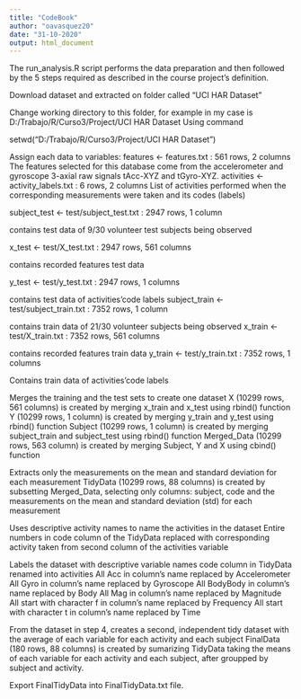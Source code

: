 ---
title: "CodeBook"
author: "oavasquez20"
date: "31-10-2020"
output: html_document
---

The run_analysis.R script performs the data preparation and then followed by the 5 steps required as described in the course project’s definition.

Download dataset and extracted on folder called "UCI HAR Dataset"

Change working directory to this folder, for example in my case is
D:/Trabajo/R/Curso3/Project/UCI HAR Dataset
Using command 

setwd("D:/Trabajo/R/Curso3/Project/UCI HAR Dataset")

Assign each data to variables:
        features <- features.txt : 561 rows, 2 columns
        The features selected for this database come from the accelerometer and gyroscope 3-axial raw signals tAcc-XYZ and tGyro-XYZ.
        activities <- activity_labels.txt : 6 rows, 2 columns
        List of activities performed when the corresponding measurements were taken and its codes (labels)
        
subject_test <- test/subject_test.txt : 2947 rows, 1 column

contains test data of 9/30 volunteer test subjects being observed

x_test <- test/X_test.txt : 2947 rows, 561 columns

contains recorded features test data

y_test <- test/y_test.txt : 2947 rows, 1 columns

contains test data of activities’code labels
subject_train <- test/subject_train.txt : 7352 rows, 1 column

contains train data of 21/30 volunteer subjects being observed
x_train <- test/X_train.txt : 7352 rows, 561 columns

contains recorded features train data
y_train <- test/y_train.txt : 7352 rows, 1 columns

Contains train data of activities’code labels

Merges the training and the test sets to create one dataset
        X (10299 rows, 561 columns) is created by merging x_train and x_test using rbind() function
        Y (10299 rows, 1 column) is created by merging y_train and y_test using rbind() function
        Subject (10299 rows, 1 column) is created by merging subject_train and subject_test using rbind() function
        Merged_Data (10299 rows, 563 column) is created by merging Subject, Y and X using cbind() function

Extracts only the measurements on the mean and standard deviation for each measurement
        TidyData (10299 rows, 88 columns) is created by subsetting Merged_Data, selecting only columns: subject, code and the measurements on the mean and standard deviation (std) for each measurement

Uses descriptive activity names to name the activities in the dataset
Entire numbers in code column of the TidyData replaced with corresponding activity taken from second column of the activities variable

Labels the dataset with descriptive variable names
        code column in TidyData renamed into activities
        All Acc in column’s name replaced by Accelerometer
        All Gyro in column’s name replaced by Gyroscope
        All BodyBody in column’s name replaced by Body
        All Mag in column’s name replaced by Magnitude
        All start with character f in column’s name replaced by Frequency
        All start with character t in column’s name replaced by Time

From the dataset in step 4, creates a second, independent tidy dataset with the average of each variable for each activity and each subject
FinalData (180 rows, 88 columns) is created by sumarizing TidyData taking the means of each variable for each activity and each subject, after groupped by subject and activity.
        
Export FinalTidyData into FinalTidyData.txt file.

